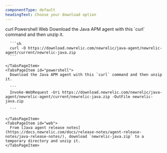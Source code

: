 ```yaml
---
componentType: default
headingText: Choose your download option
---
```


<Tabs>
  <TabsBar>
    <TabsBarItem id="curl">curl</TabsBarItem>
    <TabsBarItem id="powershell">Powershell</TabsBarItem>
    <TabsBarItem id="web">Web</TabsBarItem>
  </TabsBar>

  <TabsPages>
    <TabsPageItem id="curl">
      Download the Java APM agent with this `curl` command and then unzip it. 

      ```sh
      curl -O https://download.newrelic.com/newrelic/java-agent/newrelic-agent/current/newrelic-java.zip
      ```

    </TabsPageItem>
    <TabsPageItem id="powershell">
      Download the Java APM agent with this `curl` command and then unzip it.

      ```
      Invoke-WebRequest -Uri https://download.newrelic.com/newrelic/java-agent/newrelic-agent/current/newrelic-java.zip -OutFile newrelic-java.zip

      ```

    </TabsPageItem>
    <TabsPageItem id="web">
      From [Java agent release notes](https://docs.newrelic.com/docs/release-notes/agent-release-notes/java-release-notes/), download `newrelic-java.zip` to a temporary directory and unzip it. 
    </TabsPageItem>
  </TabsPages>
</Tabs>